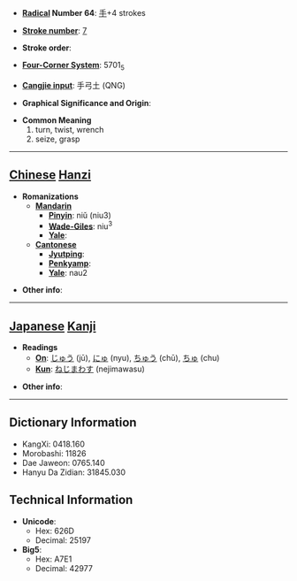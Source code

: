 * '''[[Wiktionary:Chinese radical index| Radical]] Number 64''': [[Wiktionary:Chinese radical index 手|手]]+4 strokes

* '''[[Wiktionary:Chinese total strokes index|Stroke number]]''': [[Wiktionary:Chinese total strokes index 7|7]]

* '''Stroke order''': 

* '''[[Wiktionary:Chinese four corner index|Four-Corner System]]''': 5701<sub>5</sub>

* '''[[Wiktionary:Chinese Cangjie index|Cangjie input]]''': 手弓土 (QNG)

* '''Graphical Significance and Origin''': 

* '''Common Meaning'''
*#turn, twist, wrench
*# seize, grasp


----

== [[Chinese]] [[Hanzi]] ==

* '''Romanizations'''
** '''[[Mandarin]]'''
*** '''[[Pinyin]]''': niǔ (niu3)
*** '''[[Wade-Giles]]''': niu<sup>3</sup>
*** '''[[Yale]]''': 
** '''[[Cantonese]]'''
*** '''[[Jyutping]]''':
*** '''[[Penkyamp]]''': 
*** '''[[Yale]]''': nau2

* '''Other info''': 

----

== [[Japanese]] [[Kanji]] ==

* '''Readings'''
** '''[[On]]''': [[じゅう]] (jū), [[にゅ]] (nyu), [[ちゅう]] (chū), [[ちゅ]] (chu)
** '''[[Kun]]''': [[ねじまわす]] (nejimawasu)

* '''Other info''':  

----

== Dictionary Information ==

* KangXi: 0418.160
* Morobashi: 11826
* Dae Jaweon: 0765.140
* Hanyu Da Zidian: 31845.030

== Technical Information ==

* '''Unicode''':
** Hex: 626D
** Decimal: 25197
* '''Big5''':
** Hex: A7E1
** Decimal: 42977